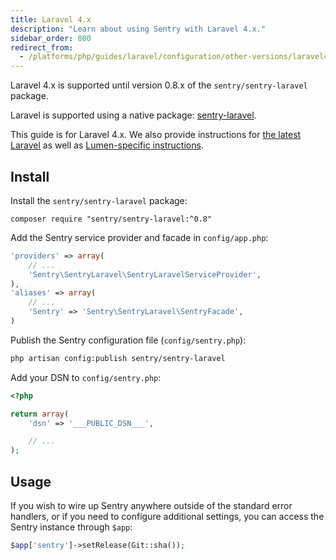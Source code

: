 ```yaml
---
title: Laravel 4.x
description: "Learn about using Sentry with Laravel 4.x."
sidebar_order: 800
redirect_from:
  - /platforms/php/guides/laravel/configuration/other-versions/laravel4/
---
```


<Note>

Laravel 4.x is supported until version 0.8.x of the `sentry/sentry-laravel` package.

</Note>

Laravel is supported using a native package: [sentry-laravel](https://github.com/getsentry/sentry-laravel).

This guide is for Laravel 4.x. We also provide instructions for [the latest Laravel](/platforms/php/guides/laravel/) as well as [Lumen-specific instructions](/platforms/php/guides/laravel/other-versions/lumen/).

## Install

Install the `sentry/sentry-laravel` package:

```shell
composer require "sentry/sentry-laravel:^0.8"
```

Add the Sentry service provider and facade in `config/app.php`:

```php {filename:config/app.php}
'providers' => array(
    // ...
    'Sentry\SentryLaravel\SentryLaravelServiceProvider',
),
'aliases' => array(
    // ...
    'Sentry' => 'Sentry\SentryLaravel\SentryFacade',
)
```

Publish the Sentry configuration file (`config/sentry.php`):

```bash
php artisan config:publish sentry/sentry-laravel
```

Add your DSN to `config/sentry.php`:

```php {filename:config/sentry.php}
<?php

return array(
    'dsn' => '___PUBLIC_DSN___',

    // ...
);
```

## Usage

If you wish to wire up Sentry anywhere outside of the standard error handlers, or if you need to configure additional settings, you can access the Sentry instance through `$app`:

```php
$app['sentry']->setRelease(Git::sha());
```

